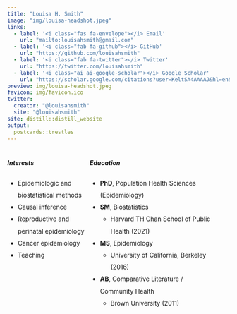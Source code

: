 ```yaml
---
title: "Louisa H. Smith"
image: "img/louisa-headshot.jpeg"
links:
  - label: '<i class="fas fa-envelope"></i> Email'
    url: "mailto:louisahsmith@gmail.com"
  - label: '<i class="fab fa-github"></i> GitHub'
    url: "https://github.com/louisahsmith"
  - label: '<i class="fab fa-twitter"></i> Twitter'
    url: "https://twitter.com/louisahsmith"
  - label: '<i class="ai ai-google-scholar"></i> Google Scholar'
    url: "https://scholar.google.com/citations?user=KeltSA4AAAAJ&hl=en&oi=ao"
preview: img/louisa-headshot.jpeg
favicon: img/favicon.ico
twitter:
  creator: "@louisahsmith"
  site: "@louisahsmith"
site: distill::distill_website
output:
  postcards::trestles
---
```


<!-- ### Assistant professor, Northeastern University -->

:::: {style="display: grid; grid-template-columns: 35% 55%; grid-column-gap: 10px; line-height: 1.7rem;"}
<!-- ::: {#joblist} -->
<!-- I am an assistant professor in the Department of Health Sciences at Northeastern University's [Bouvé College of Health Sciences](https://bouve.northeastern.edu) and at the [Roux Institute](https://roux.northeastern.edu). -->
<!-- ::: -->
::: {#intlist}
#### *Interests*

- Epidemiologic and biostatistical methods
- Causal inference
- Reproductive and perinatal epidemiology
- Cancer epidemiology
- Teaching
:::
      
::: {#edulist}

#### *Education*

- **PhD**, Population Health Sciences (Epidemiology)
- **SM**, Biostatistics
  - Harvard TH Chan School of Public Health (2021)
- **MS**, Epidemiology
  - University of California, Berkeley (2016)
- **AB**, Comparative Literature / Community Health
  - Brown University (2011)
:::
::::

